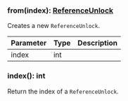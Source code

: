 

### from(index): [ReferenceUnlock](#referenceunlock)

Creates a new `ReferenceUnlock`.

| Parameter       | Type |  Description |
| --------------- | -------- | -------- |
| index | int |   |

### index(): int

Return the index of a `ReferenceUnlock`.
